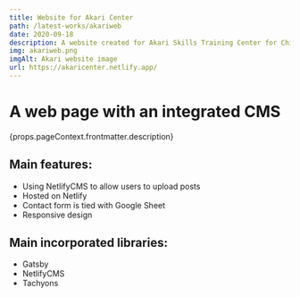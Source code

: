 ```yaml
---
title: Website for Akari Center
path: /latest-works/akariweb
date: 2020-09-18
description: A website created for Akari Skills Training Center for Children With Special Needs. It is coupled with a CMS to allow the users to upload their posts later. The site is built with Gatsby and NetlifyCMS.
img: akariweb.png
imgAlt: Akari website image
url: https://akaricenter.netlify.app/
---
```



<h1>A web page with an integrated CMS</h1>
<p>{props.pageContext.frontmatter.description}</p>

## Main features:
  - Using NetlifyCMS to allow users to upload posts
  - Hosted on Netlify
  - Contact form is tied with Google Sheet
  - Responsive design

## Main incorporated libraries:
  - Gatsby
  - NetlifyCMS
  - Tachyons
